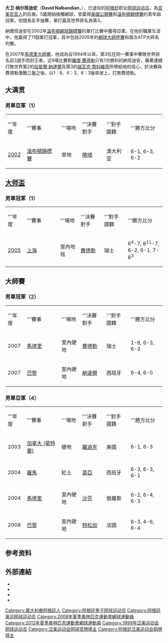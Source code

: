 {{noteTA
|T=zh-hans:大卫·纳尔班迪安;zh-hk:拿班迪安;zh-tw:大衛·納爾班迪安;
|G1=Tennis
|1=zh-hans:纳尔班迪安;zh-hk:拿班迪安;zh-tw:納爾班迪安;
}}

{{Infobox 网球
|姓名=David Nalbandian
|照片=Nalbandian signing autographs at 2006 Australian Open.jpg
|国籍={{ARG}}
|生日={{birth_date_and_age|1982|1|1|mf=y}}
|出生地={{ARG}}[[科尔多瓦_(阿根廷)|科尔多巴]]
|居住地={{ARG}}[[科尔多瓦_(阿根廷)|科尔多巴]]
|身高=180
|体重=79
|持拍手=右
|反拍=雙手
|转职业年=2000年
|球拍=Yonex RDS 001
|球衣=Yonex
|球鞋=Yonex SHT 305
|单打最高排名=3（2006年3月20日）
|双打最高排名=105（2009年10月5日）
|现单打排名=已退役
|现双打排名=已退役
|单打冠军头衔=11
|双打冠军头衔=0
|职业战绩=
|奖金=11,114,755[[美元|美元]] 
|澳网最好成绩=準決賽（2006）
|法网最好成绩=準決賽（2004、2006）
|温网最好成绩=決賽（2002）
|美网最好成绩=準決賽（2003）
|大满贯个数=0
| MastersCupresult            = [[File:ATP_World_Tour_Finals_Singles_Trophy_(London).svg|15px]]'''冠軍'''（[[2005年網球大師杯賽|2005]]）
|奥运会最好成绩=第三輪（2008）
}}

'''大卫·纳尔班迪安'''（'''David Nalbandian'''，{{bd|1982年|1月1日|catIdx=N}}），已退役的[[阿根廷|阿根廷]]职业[[网球|网球]][[运动员|运动员]]，為[[亚美尼亚人|亚美尼亚人]]的后裔。5歲開始接觸網球，曾贏得[[美國網球公開賽|美國公開賽]]和[[溫布頓網球錦標賽|溫布頓錦標賽]]的青年組冠軍。他擅長反手抽擊，單打最高世界排名為第3。

納爾班迪安在2002年[[溫布頓網球錦標賽|溫布頓網球錦標賽]]的單打比賽中獲得亞軍。在他的職業生涯中，他贏得了11個單打冠軍，其中包括2005年的[[網球大師杯賽|網球大師杯賽]]和兩次ATP大師系列賽。

在2007年[[馬德里大師賽|馬德里大師賽]]，他成為自1994年以來，第3位在同一賽事中擊敗世界排名前3選手而封王者。近9場比賽對[[羅傑·費德勒|羅傑·費德勒]]只有1次勝利的納班迪安，藉著連續打敗世界第2的[[拉斐爾·納達爾|拉斐爾·納達爾]]及第3的[[諾瓦克·喬科維奇|諾瓦克·喬科維奇]]所帶給他的信心，於決賽與費德勒激戰三盤之後，以1：6、6：3、6：3後來居上，打敗費德勒。

== 大满贯 ==
=== 男單亞軍（1） ===
{| class="wikitable"
|width="50"|'''年度
|width="175"|'''賽事
|width="75"|'''場地
|width="100"|'''決賽對手
|width="100"|'''對手國籍
|width="175"|'''勝方比分
|-bgcolor="#CCFFCC"
| [[2002年溫布頓網球錦標賽男子單打比賽|2002]]
| [[溫布頓錦標賽|溫布頓錦標賽]]
| 草地
| [[莱顿·休伊特|曉域]]
| {{flagicon|AUS}}澳大利亚
| 6-1, 6-3, 6-2
|}

== [[网球大师杯|大师盃]] ==
=== 男單冠軍（1） ===
{| class="wikitable"
|width="50"|'''年度
|width="175"|'''賽事
|width="75"|'''場地
|width="100"|'''決賽對手
|width="100"|'''對手國籍
|width="175"|'''勝方比分
|-
| [[2005年網球大師杯賽|2005]]
| [[上海大師賽|上海]]
| 室內地毯
| [[羅傑·費德勒|費德勒]] 
| {{flagicon|SUI}}瑞士
| 6<sup>4</sup>-7, 6<sup>11</sup>-7, 6-2, 6-1, 7-6<sup>3</sup>
|}

== 大師賽 ==
=== 男單冠軍（2） ===
{| class="wikitable"
|width="50"|'''年度
|width="175"|'''賽事
|width="75"|'''場地
|width="100"|'''決賽對手
|width="100"|'''對手國籍
|width="175"|'''勝方比分
|-bgcolor="#CCCCFF"
| 2007
| [[馬德里大師賽|馬德里]]
| 室內硬地
| [[羅傑·費德勒|費德勒]]
| {{flagicon|SUI}}瑞士
| 1-6, 6-3, 6-3
|-bgcolor="#CCCCFF"
| 2007
| [[巴黎大師賽|巴黎]] 
| 室內硬地
| [[拉斐爾·納達爾|納達爾]]
| {{flagicon|ESP}} 西班牙
| 6-4, 6-0
|}
=== 男單亞軍（4） ===
{| class="wikitable"
|width="50"|'''年度
|width="175"|'''賽事
|width="75"|'''場地
|width="100"|'''決賽對手
|width="100"|'''對手國籍
|width="175"|'''勝方比分
|-bgcolor="#CCCCFF"
| 2003
| [[加拿大大師賽|加拿大 (蒙特婁)]]
| 硬地
| [[安迪·羅迪克|羅迪克]]
| {{flagicon|USA}}美國
| 6-1, 6-3
|-bgcolor="#EBC2AF"
| 2004
| [[羅馬大師賽|羅馬]]
| 紅土
| [[卡洛斯·莫亞|莫亞]]
| {{flagicon|ESP}}西班牙
| 6-3, 6-3, 6-1
|-bgcolor="#CCCCFF"
| 2004
| [[馬德里大師賽|馬德里]]
| 室內硬地
| [[马拉特·萨芬|沙芬]]
| {{flagicon|RUS}}俄羅斯
| 6-2, 6-4, 6-3
|-bgcolor="#CCCCFF"
| 2008
| [[巴黎大師賽|巴黎]] 
| 室內硬地
| [[若-威尔弗里德·特松加|特松加]]
| {{flagicon|FRA}} 法國
| 6-3, 4-6, 6-4
|}

== 参考资料 ==
{{reflist}}

== 外部連結 ==
* {{Official|http://www.davidnalbandian.com/}}{{Es icon}}{{En icon}}
* {{ATP|id=N301}}
* {{ITF Profile|id=30015743}}
* {{DavisCupplayerlink|id=30015743}}

{{网球大师杯冠军}}

{{Authority control}}
{{DEFAULTSORT:Nalbandian, David}}
[[Category:義大利裔阿根廷人|Category:義大利裔阿根廷人]]
[[Category:阿根廷男子网球运动员|Category:阿根廷男子网球运动员]]
[[Category:阿根廷奥运网球运动员|Category:阿根廷奥运网球运动员]]
[[Category:2008年夏季奧林匹克運動會網球運動員|Category:2008年夏季奧林匹克運動會網球運動員]]
[[Category:2012年夏季奧林匹克運動會網球運動員|Category:2012年夏季奧林匹克運動會網球運動員]]
[[Category:1999年泛美运动会网球运动员|Category:1999年泛美运动会网球运动员]]
[[Category:泛美运动会网球奖牌得主|Category:泛美运动会网球奖牌得主]]
[[Category:阿根廷泛美运动会铜牌得主|Category:阿根廷泛美运动会铜牌得主]]